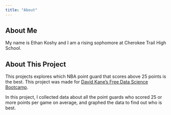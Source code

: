 ```yaml
---
title: "About"
---
```


## About Me

My name is Ethan Koshy and I am a rising sophomore at Cherokee Trail High School.

## About This Project

This projects explores which NBA point guard that scores above 25 points is the best. 
This project was made for [David Kane's Free Data Science Bootcamp](https://bootcamp.davidkane.info).

In this project, I collected data about all the point guards who scored 25 or more points per game on average, and graphed the data to find out who is best.
